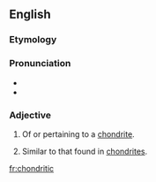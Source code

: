 ==English==

===Etymology===
{{suffix|chondrite|ic|lang=en}}

===Pronunciation===
* {{IPA|kɑnˈdɹɪtɪk|lang=en}}
* {{rhymes|ɪtɪk|lang=en}}

===Adjective===
{{en-adj}}

# {{label|en|geology}} Of or pertaining to a [[chondrite]].
# {{label|en|planetology|of an elemental ratio}} Similar to that found in [[chondrite]]s.

[[fr:chondritic]]